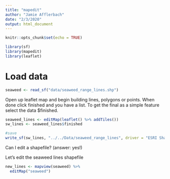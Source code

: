```yaml
---
title: "mapedit"
author: "Jamie Afflerbach"
date: "2/3/2020"
output: html_document
---
```


```r
knitr::opts_chunk$set(echo = TRUE)

library(sf)
library(mapedit)
library(leaflet)
```

# Load data

```r
seaweed <- read_sf("data/seaweed_range_lines.shp")
```

Open up leaflet map and begin building lines, polygons or points. When done click finished and you have a list. To get the final as a simple feature select the data $finished.

```r

seaweed_lines <- editMap(leaflet() %>% addTiles())
sw_lines <- seaweed_lines$finished

#save
write_sf(sw_lines, "../../Data/seaweed_range_lines", driver = "ESRI Shapefile")
```

Can I edit a shapefile? (answer: yes!)

Let's edit the seaweed lines shapefile
```r
new_lines <- mapview(seaweed) %>%
  editMap("seaweed")
```


